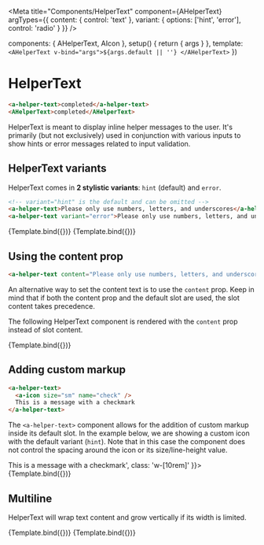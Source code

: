 
<Meta
  title="Components/HelperText"
  component={AHelperText}
  argTypes={{
    content: { control: 'text' },
    variant: {
      options: ['hint', 'error'],
      control: 'radio'
    }
  }}
/>

  components: { AHelperText, AIcon },
  setup() {
    return { args }
  },
  template: `
  <AHelperText v-bind="args">${args.default || ''}
  </AHelperText>`
})

# HelperText

```html
<a-helper-text>completed</a-helper-text>
<AHelperText>completed</AHelperText>
```

HelperText is meant to display inline helper messages to the user.
It's primarily (but not exclusively) used in conjunction with various inputs
to show hints or error messages related to input validation.

<ArgsTable of={AHelperText} />

## HelperText variants

HelperText comes in **2 stylistic variants**:
`hint` (default) and `error`.

```html
<!-- variant="hint" is the default and can be omitted -->
<a-helper-text>Please only use numbers, letters, and underscores</a-helper-text>
<a-helper-text variant="error">Please only use numbers, letters, and underscores</a-helper-text>
```

<Canvas isColumn="true">
  <Story
    name="hint"
    args={{
      default: 'Please only use numbers, letters, and underscores'
    }}>
    {Template.bind({})}
  </Story>
  <Story
    name="error"
    args={{ variant: 'error', default: 'Please only use numbers, letters, and underscores' }}>
    {Template.bind({})}
  </Story>
</Canvas>

## Using the content prop

```html
<a-helper-text content="Please only use numbers, letters, and underscores"></a-helper-text>
```

An alternative way to set the content text is to use the `content` prop.
Keep in mind that if both the content prop and the default slot are used, the slot content takes precedence.

The following HelperText component is rendered with the `content` prop instead of slot content.

<Canvas>
  <Story
    name="w/ content prop"
    args={{
      content: 'Please only use numbers, letters, and underscores'
    }}>
    {Template.bind({})}
  </Story>
</Canvas>

## Adding custom markup

```html
<a-helper-text>
  <a-icon size="sm" name="check" />
  This is a message with a checkmark
</a-helper-text>
```

The `<a-helper-text>` component allows for the addition of custom markup inside its default slot.
In the example below, we are showing a custom icon with the default variant (`hint`).
Note that in this case the component does not control the spacing around the icon or its size/line-height value.

<Canvas>
  <Story
    name="w/ custom markup"
    args={{
      default: '<a-icon size="sm" name="check" class=" mr-1"/>This is a message with a checkmark',
      class: 'w-[10rem]'
    }}>
    {Template.bind({})}
  </Story>
</Canvas>

## Multiline

HelperText will wrap text content and grow vertically if its width is limited.

<Canvas isColumn="true">
  <Story
    name="hint multiline"
    args={{ default: 'Please only use numbers, letters, and underscores', class: 'w-[10rem]' }}>
    {Template.bind({})}
  </Story>
  <Story
    name="error multiline"
    args={{
      variant: 'error',
      default: 'Please only use numbers, letters, and underscores',
      class: 'w-[10rem]'
    }}>
    {Template.bind({})}
  </Story>
</Canvas>
